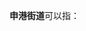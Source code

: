 '''申港街道'''可以指：
{{PRC admin/disambig|31/01/15/017/000|32/02/81/002/000}}
{{disambig|cat=四字乡级行政区划消歧义}}